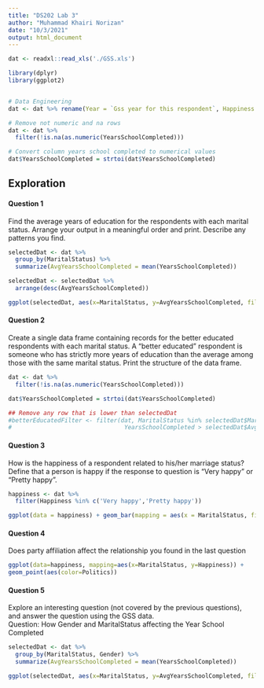 ```yaml
---
title: "DS202 Lab 3"
author: "Muhammad Khairi Norizan"
date: "10/3/2021"
output: html_document
---
```


```r
dat <- readxl::read_xls('./GSS.xls')

library(dplyr)
library(ggplot2)


# Data Engineering
dat <- dat %>% rename(Year = `Gss year for this respondent`, Happiness = `General happiness`, Politics = `Political party affiliation`, FamilyIncome = `Total family income`, Gender = `Respondents sex`, YearsSchoolCompleted = `Highest year of school completed`, MaritalStatus = `Marital status`, HoursWorkPerWeek = `Number of hours usually work a week`, id = `Respondent id number`, Ballot = `Ballot used for interview`)

# Remove not numeric and na rows
dat <- dat %>% 
  filter(!is.na(as.numeric(YearsSchoolCompleted)))

# Convert column years school completed to numerical values
dat$YearsSchoolCompleted = strtoi(dat$YearsSchoolCompleted)
```

## Exploration

#### Question 1

Find the average years of education for the respondents with each marital status. Arrange your output in a meaningful order and print. Describe any patterns you find.

```r
selectedDat <- dat %>% 
  group_by(MaritalStatus) %>% 
  summarize(AvgYearsSchoolCompleted = mean(YearsSchoolCompleted))

selectedDat <- selectedDat %>% 
  arrange(desc(AvgYearsSchoolCompleted))

ggplot(selectedDat, aes(x=MaritalStatus, y=AvgYearsSchoolCompleted, fill=MaritalStatus)) + geom_bar(stat="identity")

```

#### Question 2

Create a single data frame containing records for the better educated respondents with each marital status. A "better educated" respondent is someone who has strictly more years of education than the average among those with the same marital status. Print the structure of the data frame.

```r
dat <- dat %>% 
  filter(!is.na(as.numeric(YearsSchoolCompleted)))

dat$YearsSchoolCompleted = strtoi(dat$YearsSchoolCompleted)

## Remove any row that is lower than selectedDat
#betterEducatedFilter <- filter(dat, MaritalStatus %in% selectedDat$MaritalStatus & 
#                                YearsSchoolCompleted > selectedDat$AvgYearsSchoolCompleted)

```

#### Question 3

How is the happiness of a respondent related to his/her marriage status? Define that a person is happy if the response to question is "Very happy" or "Pretty happy".

```r
happiness <- dat %>% 
  filter(Happiness %in% c('Very happy','Pretty happy'))

ggplot(data = happiness) + geom_bar(mapping = aes(x = MaritalStatus, fill = Happiness), position = 'fill') + coord_flip()

```

#### Question 4

Does party affiliation affect the relationship you found in the last question

```r
ggplot(data=happiness, mapping=aes(x=MaritalStatus, y=Happiness)) + 
geom_point(aes(color=Politics))


```

#### Question 5

Explore an interesting question (not covered by the previous questions), and answer the question using the GSS data.
\
Question: How Gender and MaritalStatus affecting the Year School Completed

```r
selectedDat <- dat %>% 
  group_by(MaritalStatus, Gender) %>% 
  summarize(AvgYearsSchoolCompleted = mean(YearsSchoolCompleted))

ggplot(selectedDat, aes(x=MaritalStatus, y=AvgYearsSchoolCompleted, fill=Gender)) + geom_bar(stat="identity")
```
